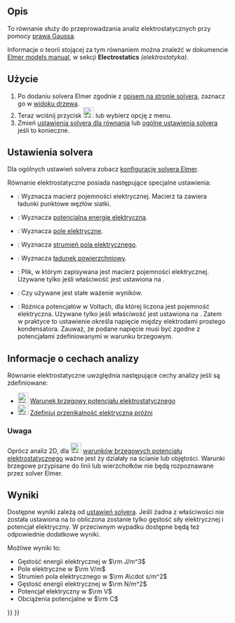 <languages/>

{{Docnav
|[[FEM_EquationDeformation/pl|Równanie deformacji]]
|[[FEM_EquationElectricforce/pl|Równanie siły elektrostatycznej]]
|[[FEM_Workbench/pl|środowisko pracy MES]]
|IconL=FEM_EquationDeformation.svg
|IconR=FEM_EquationElectricforce.svg
|IconC=Workbench_FEM.svg
}}

{{GuiCommand/pl
|Name=FEM EquationElectrostatic
|Name/pl=Równanie elektrostatyczne
|MenuLocation=Rozwiąż → Równania elektromagnetyczne → Równanie elektrostatyczne
|Workbenches=[[FEM_Workbench/pl|MES]]
|Version=0.19
|SeeAlso=[[FEM_EquationElectricforce/pl|Równanie siły elektrostatycznej]], [[FEM_Example_Capacitance_Two_Balls/pl|MES: Przykład pojemność dwóch kul]]
}}

<span id="Description"></span>
==Opis==

To równanie służy do przeprowadzania analiz elektrostatycznych przy pomocy [https://pl.wikipedia.org/wiki/Prawo_Gaussa_(elektryczno%C5%9B%C4%87) prawa Gaussa].

Informacje o teorii stojącej za tym równaniem można znaleźć w dokumencie [http://www.elmerfem.org/blog/documentation/ Elmer models manual], w sekcji '''Electrostatics''' ''(elektrostatyka)''.

<span id="Usage"></span>
==Użycie==

# Po dodaniu solvera Elmer zgodnie z [[FEM_SolverElmer/pl#Równania|opisem na stronie solvera]], zaznacz go w [[Tree_view/pl|widoku drzewa]].
# Teraz wciśnij przycisk [[Image:FEM_EquationElectrostatic.svg|24px]] lub wybierz opcję {{MenuCommand|Rozwiąż → Równania elektromagnetyczne → Równanie elektrostatyczne}} z menu.
# Zmień [[#Ustawienia_solvera|ustawienia solvera dla równania]] lub [[FEM_SolverElmer_SolverSettings/pl|ogólne ustawienia solvera]] jeśli to konieczne.

<span id="Solver_Settings"></span>
==Ustawienia solvera==

Dla ogólnych ustawień solvera zobacz [[FEM_SolverElmer_SolverSettings/pl|konfigurację solvera Elmer]].

Równanie elektrostatyczne posiada następujące specjalne ustawienia:
* {{PropertyData|Calculate Capacitance Matrix}}: Wyznacza macierz pojemności elektrycznej. Macierz ta zawiera ładunki punktowe węzłów siatki.
* {{PropertyData|Calculate Electric Energy}}: Wyznacza [https://en.wikipedia.org/wiki/Electric_potential_energy potencjalną energię elektryczną].
* {{PropertyData|Calculate Electric Field}}: Wyznacza [https://pl.wikipedia.org/wiki/Pole_elektryczne pole elektryczne].
* {{PropertyData|Calculate Electric Flux}}: Wyznacza [https://pl.wikipedia.org/wiki/Strumie%C5%84_pola_elektrycznego strumień pola elektrycznego].
* {{PropertyData|Calculate Surface Charge}}: Wyznacza [https://en.wikipedia.org/wiki/Surface_charge ładunek powierzchniowy].
* {{PropertyData|Capacitance Matrix Filename}}: Plik, w którym zapisywana jest macierz pojemności elektrycznej. Używane tylko jeśli właściwość {{PropertyData|Calculate Capacitance Matrix}} jest ustawiona na {{true/pl}}.
* {{PropertyData|Constant Weights}}: Czy używane jest stałe ważenie wyników.
* {{PropertyData|Potential Difference}}: Różnica potencjałów w Voltach, dla której liczona jest pojemność elektryczna. Używane tylko jeśli właściwość {{PropertyData|Calculate Capacitance Matrix}} jest ustawiona na {{false/pl}}. Zatem w praktyce to ustawienie określa napięcie między elektrodami prostego kondensatora. Zauważ, że podane napięcie musi być zgodne z potencjałami zdefiniowanymi w warunku brzegowym.

<span id="Analysis_Feature_Information"></span>
==Informacje o cechach analizy==

Równanie elektrostatyczne uwzględnia następujące cechy analizy jeśli są zdefiniowane:

* [[Image:FEM_ConstraintElectrostaticPotential.svg|24px]] [[FEM_ConstraintElectrostaticPotential/pl|Warunek brzegowy potencjału elektrostatycznego]]
* [[Image:FEM_ConstantVacuumPermittivity.svg|24px]] [[FEM_ConstantVacuumPermittivity/pl|Zdefiniuj przenikalność elektryczną próżni]]

<span id="Note"></span>
===Uwaga===

Oprócz analiz 2D, dla [[Image:FEM_ConstraintElectrostaticPotential.svg|24px]] [[FEM_ConstraintElectrostaticPotential/pl|warunków brzegowych potencjału elektrostatycznego]] ważne jest ży działały na ścianie lub objętości. Warunki brzegowe przypisane do linii lub wierzchołków nie będą rozpoznawane przez solver Elmer.

<span id="Results"></span>
==Wyniki==

Dostępne wyniki zależą od [[#Ustawienia_solvera|ustawień solvera]]. Jeśli żadna z właściwości {{PropertyData|Calculate *}} nie została ustawiona na {{true/pl}} to obliczona zostanie tylko gęstość siły elektrycznej i potencjał elektryczny. W przeciwnym wypadku dostępne będą też odpowiednie dodatkowe wyniki.

Możliwe wyniki to:
* Gęstość energii elektrycznej w <math>\rm J/m^3</math>
* Pole elektryczne w <math>\rm V/m</math>
* Strumień pola elektrycznego w <math>\rm A\cdot s/m^2</math>
* Gęstość energii elektrycznej w <math>\rm N/m^2</math>
* Potencjał elektryczny w <math>\rm V</math>
* Obciążenia potencjalne w <math>\rm C</math>


{{Docnav
|[[FEM_EquationDeformation/pl|Równanie deformacji]]
|[[FEM_EquationElectricforce/pl|Równanie siły elektrostatycznej]]
|[[FEM_Workbench/pl|środowisko pracy MES]]
|IconL=FEM_EquationDeformation.svg
|IconR=FEM_EquationElectricforce.svg
|IconC=Workbench_FEM.svg
}}

{{FEM Tools navi{{#translation:}}}}
{{Userdocnavi{{#translation:}}}}